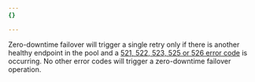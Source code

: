 ```yaml
---
{}

---
```


Zero-downtime failover will trigger a single retry only if there is another healthy endpoint in the pool and a [521, 522, 523, 525 or 526 error code](/support/troubleshooting/http-status-codes/cloudflare-5xx-errors/#error-521-web-server-is-down) is occurring. No other error codes will trigger a zero-downtime failover operation.
